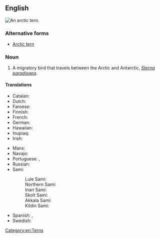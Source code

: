 ==English==
[[File:Arctic Tern, Inner Farne - geograph.org.uk - 874489.jpg|thumb|An arctic tern.]]
{{wikipedia|Arctic tern}}
{{wikispecies|Sterna paradisaea}}

===Alternative forms===
* [[Arctic tern]]

===Noun===
{{en-noun}}

# A migratory bird that travels between the Arctic and Antarctic, ''[[Sterna paradisaea]]''.

====Translations====
{{trans-top|''Sterna paradisaea''}}
* Catalan: {{t|ca|xatrac àrtic|m}}
* Dutch: {{t|nl|noordse stern}}
* Faroese: {{t+|fo|terna|f}}
* Finnish: {{t+|fi|lapintiira}}
* French: {{t+|fr|sterne arctique|f}}
* German: {{t|de|Küstenseeschwalbe|f}}
* Hawaiian: {{t|haw|ʻimikukailaka}}
* Inupiaq: {{t|ik|mitqutaiḷaq}}
* Irish: {{t|ga|geabhróg Artach|f}}
{{trans-mid}}
* Manx: {{t|gv|gant ny gibbinyn|m}}
* Navajo: {{t|nv|hakʼaz tónteel táshchozhii}}
* Portuguese: {{t|pt|andorinha do Ártico|f}}, {{t|pt|andorinha ártica|f}}
* Russian: {{t|ru|поля́рная кра́чка|f}}
* Sami:
*: Lule Sami: {{t|smj|tjierrek}}
*: Northern Sami: {{t|se|čearret}}
*: Inari Sami: {{t|smn|čerrih}}
*: Skolt Sami: {{t|sms|ce´rriǩ}}
*: Akkala Sami: {{t|sia|tjerre}}
*: Kildin Sami: {{t|sjd|це̄рехь}}
* Spanish: {{t|es|charrán ártico|m}}, {{t|es|gaviotín ártico|m}}
* Swedish: {{t+|sv|silvertärna|c}}
{{trans-bottom}}

[[Category:en:Terns]]